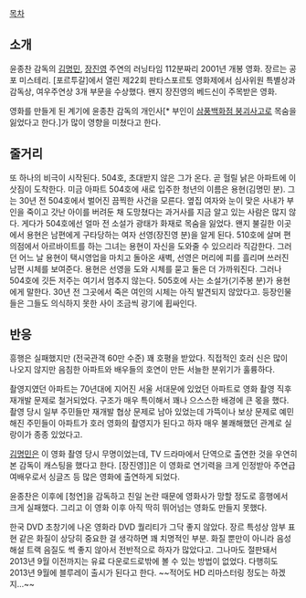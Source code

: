 [[목차]]
== 소개 ==
윤종찬 감독의 [[김명민]], [[장진영]] 주연의 러닝타임 112분짜리 2001년 개봉 영화. 장르는 공포 미스테리.
[포르투갈]에서 열린 제22회 판타스포르토 영화제에서 심사위원 특별상과 감독상, 여우주연상 3개 부문을 수상했다. 왠지 장진영의 베드신이 주목받은 영화.

영화를 만들게 된 계기에 윤종찬 감독의 개인사[* 부인이 [[삼풍백화점 붕괴사고]]로 목숨을 잃었다고 한다.]가 많이 영향을 미쳤다고 한다.

== 줄거리 ==
또 하나의 비극이 시작된다. 504호, 초대받지 않은 그가 온다. 곧 헐릴 낡은 아파트에 이삿짐이 도착한다. 미금 아파트 504호에 새로 입주한 청년의 이름은 용현(김명민 분). 그는 30년 전 504호에서 벌어진 끔찍한 사건을 모른다. 옆집 여자와 눈이 맞은 사내가 부인을 죽이고 갓난 아이를 버려둔 채 도망쳤다는 과거사를 지금 알고 있는 사람은 많지 않다. 게다가 504호에선 얼마 전 소설가 광태가 화재로 목숨을 잃었다.
왠지 불길한 이곳에서 용현은 남편에게 구타당하는 여자 선영(장진영 분)을 알게 된다. 510호에 살며 편의점에서 아르바이트를 하는 그녀는 용현이 자신을 도와줄 수 있으리라 직감한다. 그러던 어느 날 용현이 택시영업을 마치고 돌아온 새벽, 선영은 머리에 피를 흘리며 쓰러진 남편 시체를 보여준다. 용현은 선영을 도와 시체를 묻고 둘은 더 가까워진다. 
그러나 504호에 깃든 저주는 여기서 멈추지 않는다. 505호에 사는 소설가(기주봉 분)가 용현에게 말한다. 30년 전 그곳에서 죽은 여인의 시체는 아직 발견되지 않았다고. 등장인물들은 그들도 의식하지 못한 사이 조금씩 광기에 휩싸인다.

== 반응 ==
흥행은 실패했지만 (전국관객 60만 수준) 꽤 호평을 받았다. 직접적인 호러 신은 많이 나오지 않지만 음침한 아파트와 배우들의 호연이 만든 서늘한 분위기가 훌륭하다.   

촬영지였던 아파트는 70년대에 지어진 서울 서대문에 있었던 아파트로 영화 촬영 직후 재개발 문제로 철거되었다. 구조가 매우 특이해서 꽤나 으스스한 배경에 큰 몫을 했다. 촬영 당시 일부 주민들만 재개발 협상 문제로 남아 있었는데 가뜩이나 보상 문제로 예민해진 주민들이 아파트가 호러 영화의 촬영지가 된다고 하자 매우 불쾌해했던 관계로 실랑이가 종종 있었다고. 

[[김명민]]은 이 영화 촬영 당시 무명이었는데, TV 드라마에서 단역으로 출연한 것을 우연히 본 감독이 캐스팅을 했다고 한다. [장진영]]은 이 영화로 연기력을 크게 인정받아 주연급 여배우로서 싱글즈 등 많은 영화에 출연하게 되었다.

윤종찬은 이후에 [청연]을 감독하고 친일 논란 때문에 영화사가 망할 정도로 흥행에서 크게 실패했다. 그리고 이 영화 이후 아직 딱히 뛰어넘는 영화도 만들지 못했다.

한국 DVD 초창기에 나온 영화라 DVD 퀄리티가 그닥 좋지 않았다. 장르 특성상 암부 표현 같은 화질이 상당히 중요한 걸 생각하면 꽤 치명적인 부분. 화질 뿐만이 아니라 음성해설 트랙 음질도 썩 좋지 않아서 전반적으로 하자가 많았다고. 그나마도 절판돼서 2013년 9월 이전까지는 유료 다운로드로밖에 볼 수 있는 방법이 없었다.  다행히도 2013년 9월에 블루레이 출시가 된다고 한다. ~~적어도 HD 리마스터링 정도는 하겠지...~~
